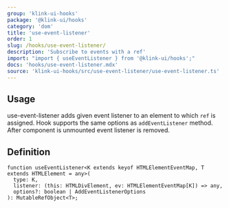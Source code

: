 ```yaml
---
group: 'klink-ui-hooks'
package: '@klink-ui/hooks'
category: 'dom'
title: 'use-event-listener'
order: 1
slug: /hooks/use-event-listener/
description: 'Subscribe to events with a ref'
import: "import { useEventListener } from '@klink-ui/hooks';"
docs: 'hooks/use-event-listener.mdx'
source: 'klink-ui-hooks/src/use-event-listener/use-event-listener.ts'
---
```



## Usage

use-event-listener adds given event listener to an element to which `ref` is assigned.
Hook supports the same options as `addEventListener` method.
After component is unmounted event listener is removed.

<Demo data={HooksDemos.useEventListenerDemo} />

## Definition

```tsx
function useEventListener<K extends keyof HTMLElementEventMap, T extends HTMLElement = any>(
  type: K,
  listener: (this: HTMLDivElement, ev: HTMLElementEventMap[K]) => any,
  options?: boolean | AddEventListenerOptions
): MutableRefObject<T>;
```
